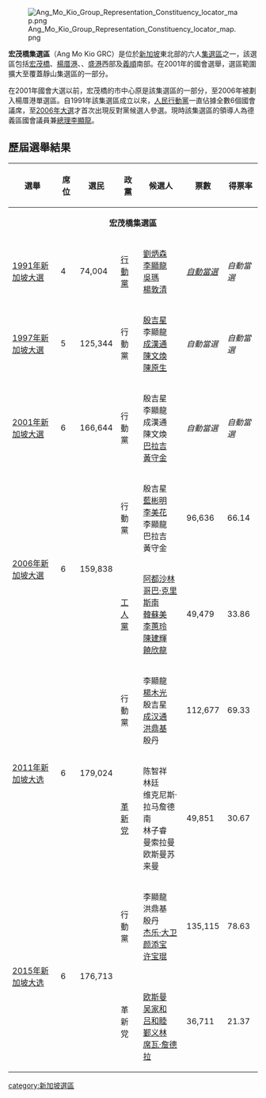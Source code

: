 [[File:Ang_Mo_Kio_Group_Representation_Constituency_locator_map.png|thumb]]

'''宏茂橋集選區'''（Ang Mo Kio GRC）是位於[[新加坡|新加坡]]東北部的六人[[集選區|集選區]]之一，該選區包括[[宏茂橋|宏茂橋]]、[[楊厝港|楊厝港]]、{{en-link|惹蘭加由|Jalan Kayu}}、[[盛港|盛港]]西部及[[義順|義順]]南部。在2001年的國會選舉，選區範圍擴大至覆蓋靜山集選區的一部分。

在2001年國會大選以前，宏茂橋的市中心原是該集選區的一部分，至2006年被劃入楊厝港單選區。自1991年該集選區成立以來，[[新加坡人民行动党|人民行動黨]]一直佔據全數6個國會議席，至[[2006年新加坡大選|2006年大選]]才首次出現反對黨候選人參選。現時該集選區的領導人為德義區國會議員兼[[新加坡總理|總理]][[李顯龍|李顯龍]]。

==歷屆選舉結果==
{|class="wikitable"
|-
!選舉 || 席位 || 選民 || 政黨 || 候選人 || 票數 || 得票率
|-
| colspan = "7" | <center>'''宏茂橋集選區'''</center>
|-
|rowspan="1" | [[1991年新加坡大選|1991年新加坡大選]]
|rowspan="1" | 4 
|74,004
| [[新加坡人民行动党|行動黨]] ||[[劉炳森|劉炳森]]<br>[[李顯龍|李顯龍]]<br>[[吳瑪|吳瑪]]<br>[[楊敦清|楊敦清]] || ''[[自動當選|自動當選]]''  || ''自動當選''
|-
|rowspan="1" | [[1997年新加坡大選|1997年新加坡大選]]
|rowspan="1" | 5
|125,344
| 行動黨 ||[[殷吉星|殷吉星]]<br>李顯龍<br>[[成漢通|成漢通]]<br>[[陳文煥|陳文煥]]<br>[[陳原生|陳原生]] || ''自動當選'' || ''自動當選''
|-
|rowspan="1" | [[2001年新加坡大選|2001年新加坡大選]]
|rowspan="1" | 6 
|166,644
| 行動黨 || 殷吉星<br>李顯龍<br>成漢通<br>陳文煥<br>[[巴拉吉|巴拉吉]]<br>[[黃守金|黃守金]] || ''自動當選'' || ''自動當選''
|-
|rowspan="2" | [[2006年新加坡大選|2006年新加坡大選]]
|rowspan="2" | 6 
|rowspan="2" |159,838
| 行動黨 ||殷吉星<br>[[藍彬明|藍彬明]]<br>[[李美花|李美花]]<br>李顯龍<br>巴拉吉<br>黃守金 || 96,636 || 66.14
|-
| [[新加坡工人黨|工人黨]] ||[[阿都沙林|阿都沙林]]<br>[[哥巴·克里斯南|哥巴·克里斯南]]<br>[[韓蘇美|韓蘇美]]<br>[[李蕙玲|李蕙玲]]<br>[[陳建輝|陳建輝]]<br>[[饒欣龍|饒欣龍]] || 49,479 || 33.86
|-
|rowspan="2" | [[2011年新加坡大选|2011年新加坡大选]]
|rowspan="2" | 6 
|rowspan="2" |179,024
| 行動黨 || 李顯龍<br/>[[楊木光|楊木光]]<br/>殷吉星<br/>[[成汉通|成汉通]]<br/>[[洪鼎基|洪鼎基]]<br/>殷丹 || 112,677 || 69.33
|-
| [[革新党|革新党]] || 陈智祥<br/>林廷<br/>维克尼斯·拉马詹德南<br/>林子睿<br/>曼索拉曼<br/>欧斯曼苏来曼 || 49,851 || 30.67
|-
|rowspan="2" | [[2015年新加坡大选|2015年新加坡大选]]
|rowspan="2" | 6 
|rowspan="2" |176,713
| 行動黨 || 李顯龍<br/>洪鼎基<br/>殷丹<br/>[[杰乐·大卫|杰乐·大卫]]<br/>[[颜添宝|颜添宝]]<br/>[[许宝琨|许宝琨]] || 135,115 || 78.63
|-
| 革新党 || {{link-en|拉维 (议员)|M Ravi|拉维}}<br/>[[欧斯曼|欧斯曼]]<br/>[[吴家和|吴家和]]<br/>[[吕和睦|吕和睦]]<br/>[[鄞义林|鄞义林]]<br/>[[席瓦·詹德拉|席瓦·詹德拉]] || 36,711 || 21.37
|}

{{Constituencies of Singapore}}
[[category:新加坡選區|category:新加坡選區]]